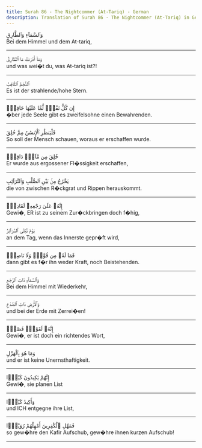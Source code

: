 ```yaml
---
title: Surah 86 - The Nightcommer (At-Tariq) - German
description: Translation of Surah 86 - The Nightcommer (At-Tariq) in German
---
```





<Aside type="quran" title="1">
وَٱلسَّمَآءِ وَٱلطَّارِقِ
</Aside>

<Aside type="reference" title="1">
Bei dem Himmel und dem At-tariq,
</Aside>

---

<Aside type="quran" title="2">
وَمَآ أَدْرَىٰكَ مَا ٱلطَّارِقُ
</Aside>

<Aside type="reference" title="2">
und was wei�t du, was At-tariq ist?!
</Aside>

---

<Aside type="quran" title="3">
ٱلنَّجْمُ ٱلثَّاقِبُ
</Aside>

<Aside type="reference" title="3">
Es ist der strahlende/hohe Stern.
</Aside>

---

<Aside type="quran" title="4">
إِن كُلُّ نَفْسٍۢ لَّمَّا عَلَيْهَا حَافِظٌۭ
</Aside>

<Aside type="reference" title="4">
�ber jede Seele gibt es zweifelsohne einen Bewahrenden.
</Aside>

---

<Aside type="quran" title="5">
فَلْيَنظُرِ ٱلْإِنسَٰنُ مِمَّ خُلِقَ
</Aside>

<Aside type="reference" title="5">
So soll der Mensch schauen, woraus er erschaffen wurde.
</Aside>

---

<Aside type="quran" title="6">
خُلِقَ مِن مَّآءٍۢ دَافِقٍۢ
</Aside>

<Aside type="reference" title="6">
Er wurde aus ergossener Fl�ssigkeit erschaffen,
</Aside>

---

<Aside type="quran" title="7">
يَخْرُجُ مِنۢ بَيْنِ ٱلصُّلْبِ وَٱلتَّرَآئِبِ
</Aside>

<Aside type="reference" title="7">
die von zwischen R�ckgrat und Rippen herauskommt.
</Aside>

---

<Aside type="quran" title="8">
إِنَّهُۥ عَلَىٰ رَجْعِهِۦ لَقَادِرٌۭ
</Aside>

<Aside type="reference" title="8">
Gewi�, ER ist zu seinem Zur�ckbringen doch f�hig,
</Aside>

---

<Aside type="quran" title="9">
يَوْمَ تُبْلَى ٱلسَّرَآئِرُ
</Aside>

<Aside type="reference" title="9">
an dem Tag, wenn das Innerste gepr�ft wird,
</Aside>

---

<Aside type="quran" title="10">
فَمَا لَهُۥ مِن قُوَّةٍۢ وَلَا نَاصِرٍۢ
</Aside>

<Aside type="reference" title="10">
dann gibt es f�r ihn weder Kraft, noch Beistehenden.
</Aside>

---

<Aside type="quran" title="11">
وَٱلسَّمَآءِ ذَاتِ ٱلرَّجْعِ
</Aside>

<Aside type="reference" title="11">
Bei dem Himmel mit Wiederkehr,
</Aside>

---

<Aside type="quran" title="12">
وَٱلْأَرْضِ ذَاتِ ٱلصَّدْعِ
</Aside>

<Aside type="reference" title="12">
und bei der Erde mit Zerrei�en!
</Aside>

---

<Aside type="quran" title="13">
إِنَّهُۥ لَقَوْلٌۭ فَصْلٌۭ
</Aside>

<Aside type="reference" title="13">
Gewi�, er ist doch ein richtendes Wort,
</Aside>

---

<Aside type="quran" title="14">
وَمَا هُوَ بِٱلْهَزْلِ
</Aside>

<Aside type="reference" title="14">
und er ist keine Unernsthaftigkeit.
</Aside>

---

<Aside type="quran" title="15">
إِنَّهُمْ يَكِيدُونَ كَيْدًۭا
</Aside>

<Aside type="reference" title="15">
Gewi�, sie planen List
</Aside>

---

<Aside type="quran" title="16">
وَأَكِيدُ كَيْدًۭا
</Aside>

<Aside type="reference" title="16">
und ICH entgegne ihre List,
</Aside>

---

<Aside type="quran" title="17">
فَمَهِّلِ ٱلْكَٰفِرِينَ أَمْهِلْهُمْ رُوَيْدًۢا
</Aside>

<Aside type="reference" title="17">
so gew�hre den Kafir Aufschub, gew�hre ihnen kurzen Aufschub!
</Aside>

---
